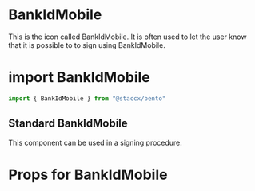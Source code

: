 
<Meta title="Components|Icons/BankIdMobile" component={BankIdMobile}/>


# BankIdMobile
This is the icon called BankIdMobile. It is often used to let the user know that it is possible to to sign using BankIdMobile.

# import BankIdMobile

```javascript
import { BankIdMobile } from "@staccx/bento"
```

## Standard BankIdMobile
This component can be used in a signing procedure.

<Preview>
  <Story name="Standard">
   <BankIdMobile/>
  </Story>
</Preview>


# Props for BankIdMobile
<Props of={BankIdMobile} />
